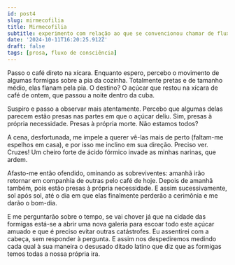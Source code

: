 ```yaml
---
id: post4
slug: mirmecofilia
title: Mirmecofilia
subtitle: experimento com relação ao que se convencionou chamar de fluxo de consciência
date: '2024-10-11T16:20:25.912Z'
draft: false
tags: [prosa, fluxo de consciência]
---
```


Passo o café direto na xícara. Enquanto espero, percebo o movimento 
de algumas formigas sobre a pia da cozinha. Totalmente pretas e de tamanho médio, 
elas flanam pela pia. O destino? O açúcar que restou na xícara de café de ontem, 
que passou a noite dentro da cuba. 

Suspiro e passo a observar mais atentamente. Percebo que 
algumas delas parecem estão presas nas partes em que o açúcar deliu. 
Sim, presas à própria necessidade. Presas à própria morte. Não estamos todos?

A cena, desfortunada, me impele a querer vê-las mais de perto (faltam-me espelhos em casa), 
e por isso me inclino em sua direção. Preciso ver. 
Cruzes! Um cheiro forte de ácido fórmico invade
as minhas narinas, que ardem. 

Afasto-me então ofendido,
ominando as sobreviventes: amanhã irão retornar 
em companhia de outras pelo café de hoje. Depois de amanhã também,
pois estão presas à própria necessidade. E assim
sucessivamente, sol após sol, até o dia em que elas finalmente
perderão a cerimônia e me darão o bom-dia. 

E me perguntarão sobre o tempo, se vai chover já que na cidade das 
formigas está-se a abrir uma nova galeria para escoar todo este 
açúcar amuado e que é preciso evitar outras catástrofes. Eu assentirei
com a cabeça, sem responder à pergunta. 
E assim nos despediremos medindo cada 
qual à sua maneira o desusado ditado latino que diz que
as formigas temos todas
a nossa própria ira.

